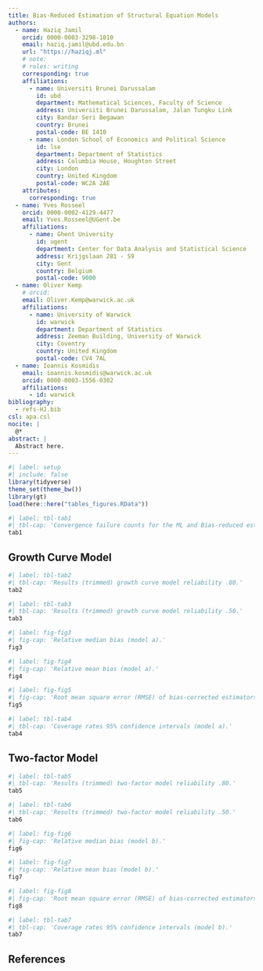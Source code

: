 ```yaml
---
title: Bias-Reduced Estimation of Structural Equation Models
authors:
  - name: Haziq Jamil
    orcid: 0000-0003-3298-1010
    email: haziq.jamil@ubd.edu.bn
    url: "https://haziqj.ml"
    # note: 
    # roles: writing
    corresponding: true
    affiliations:
      - name: Universiti Brunei Darussalam
        id: ubd
        department: Mathematical Sciences, Faculty of Science
        address: Universiti Brunei Darussalam, Jalan Tungku Link
        city: Bandar Seri Begawan
        country: Brunei
        postal-code: BE 1410
      - name: London School of Economics and Political Science
        id: lse
        department: Department of Statistics
        address: Columbia House, Houghton Street
        city: London
        country: United Kingdom
        postal-code: WC2A 2AE
    attributes:
      corresponding: true
  - name: Yves Rosseel
    orcid: 0000-0002-4129-4477
    email: Yves.Rosseel@UGent.be
    affiliations:
      - name: Ghent University
        id: ugent
        department: Center for Data Analysis and Statistical Science
        address: Krijgslaan 281 - S9
        city: Gent
        country: Belgium
        postal-code: 9000
  - name: Oliver Kemp
    # orcid: 
    email: Oliver.Kemp@warwick.ac.uk
    affiliations:
      - name: University of Warwick
        id: warwick
        department: Department of Statistics
        address: Zeeman Building, University of Warwick
        city: Coventry
        country: United Kingdom
        postal-code: CV4 7AL
  - name: Ioannis Kosmidis
    email: ioannis.kosmidis@warwick.ac.uk
    orcid: 0000-0003-1556-0302
    affiliations:
      - id: warwick
bibliography: 
  - refs-HJ.bib
csl: apa.csl
nocite: |
  @*
abstract: |
  Abstract here.
---
```


```r
#| label: setup
#| include: false
library(tidyverse)
theme_set(theme_bw())
library(gt)
load(here::here("tables_figures.RData"))
```

```r
#| label: tbl-tab1
#| tbl-cap: 'Convergence failure counts for the ML and Bias-reduced estimators (maximum = 1000).'
tab1
```

## Growth Curve Model

```r
#| label: tbl-tab2
#| tbl-cap: 'Results (trimmed) growth curve model reliability .80.'
tab2 
```

```r
#| label: tbl-tab3
#| tbl-cap: 'Results (trimmed) growth curve model reliability .50.'
tab3
```

```r
#| label: fig-fig3
#| fig-cap: 'Relative median bias (model a).'
fig3
```

```r
#| label: fig-fig4
#| fig-cap: 'Relative mean bias (model a).'
fig4
```


```r
#| label: fig-fig5
#| fig-cap: 'Root mean square error (RMSE) of bias-corrected estimators relative to the Maximum Likelihood baseline (model a).'
fig5
```

```r
#| label: tbl-tab4
#| tbl-cap: 'Coverage rates 95% confidence intervals (model a).'
tab4
```

## Two-factor Model

```r
#| label: tbl-tab5
#| tbl-cap: 'Results (trimmed) two-factor model reliability .80.'
tab5
```

```r
#| label: tbl-tab6
#| tbl-cap: 'Results (trimmed) two-factor model reliability .50.'
tab6
```

```r
#| label: fig-fig6
#| fig-cap: 'Relative median bias (model b).'
fig6
```

```r
#| label: fig-fig7
#| fig-cap: 'Relative mean bias (model b).'
fig7
```

```r
#| label: fig-fig8
#| fig-cap: 'Root mean square error (RMSE) of bias-corrected estimators relative to the Maximum Likelihood baseline (model b).'
fig8
```

```r
#| label: tbl-tab7
#| tbl-cap: 'Coverage rates 95% confidence intervals (model b).'
tab7
```

## References

